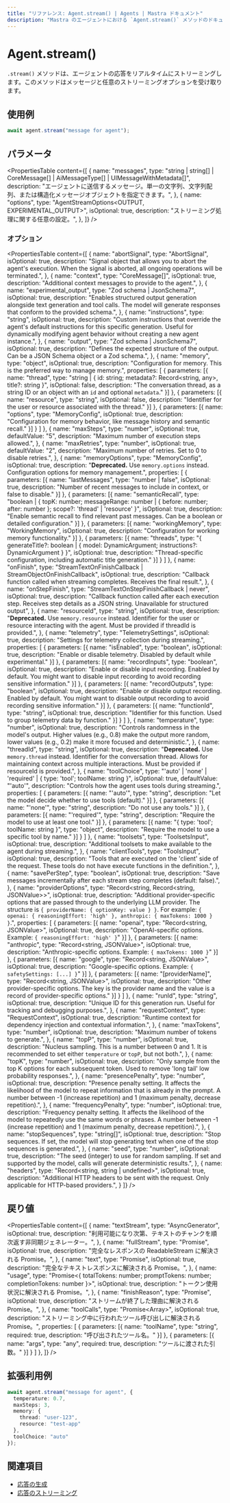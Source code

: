 ```yaml
---
title: "リファレンス: Agent.stream() | Agents | Mastra ドキュメント"
description: "Mastra のエージェントにおける `Agent.stream()` メソッドのドキュメント。応答をリアルタイムにストリーミングできます。"
---
```




# Agent.stream()

`.stream()` メソッドは、エージェントの応答をリアルタイムにストリーミングします。このメソッドはメッセージと任意のストリーミングオプションを受け取ります。



## 使用例

```typescript copy
await agent.stream("message for agent");
```



## パラメータ

<PropertiesTable
  content={[
    {
      name: "messages",
      type: "string | string[] | CoreMessage[] | AiMessageType[] | UIMessageWithMetadata[]",
      description: "エージェントに送信するメッセージ。単一の文字列、文字列配列、または構造化メッセージオブジェクトを指定できます。",
    },
    {
      name: "options",
      type: "AgentStreamOptions<OUTPUT, EXPERIMENTAL_OUTPUT>",
      isOptional: true,
      description: "ストリーミング処理に関する任意の設定。",
    },
  ]}
/>

### オプション



<PropertiesTable
  content={[
  {
    name: "abortSignal",
    type: "AbortSignal",
    isOptional: true,
    description:
      "Signal object that allows you to abort the agent's execution. When the signal is aborted, all ongoing operations will be terminated.",
  },
  {
    name: "context",
    type: "CoreMessage[]",
    isOptional: true,
    description: "Additional context messages to provide to the agent.",
  },
  {
    name: "experimental_output",
    type: "Zod schema | JsonSchema7",
    isOptional: true,
    description:
      "Enables structured output generation alongside text generation and tool calls. The model will generate responses that conform to the provided schema.",
  },
  {
    name: "instructions",
    type: "string",
    isOptional: true,
    description:
      "Custom instructions that override the agent's default instructions for this specific generation. Useful for dynamically modifying agent behavior without creating a new agent instance.",
  },
  {
    name: "output",
    type: "Zod schema | JsonSchema7",
    isOptional: true,
    description:
      "Defines the expected structure of the output. Can be a JSON Schema object or a Zod schema.",
  },
  {
    name: "memory",
    type: "object",
    isOptional: true,
    description: "Configuration for memory. This is the preferred way to manage memory.",
    properties: [
      {
        parameters: [{
            name: "thread",
            type: "string | { id: string; metadata?: Record<string, any>, title?: string }",
            isOptional: false,
            description: "The conversation thread, as a string ID or an object with an `id` and optional `metadata`."
        }]
      },
      {
        parameters: [{
            name: "resource",
            type: "string",
            isOptional: false,
            description: "Identifier for the user or resource associated with the thread."
        }]
      },
      {
        parameters: [{
            name: "options",
            type: "MemoryConfig",
            isOptional: true,
            description: "Configuration for memory behavior, like message history and semantic recall."
        }]
      }
    ]
  },
  {
    name: "maxSteps",
    type: "number",
    isOptional: true,
    defaultValue: "5",
    description: "Maximum number of execution steps allowed.",
  },
  {
    name: "maxRetries",
    type: "number",
    isOptional: true,
    defaultValue: "2",
    description: "Maximum number of retries. Set to 0 to disable retries.",
  },
  {
    name: "memoryOptions",
    type: "MemoryConfig",
    isOptional: true,
    description:
      "**Deprecated.** Use `memory.options` instead. Configuration options for memory management.",
    properties: [
      {
        parameters: [{
          name: "lastMessages",
          type: "number | false",
          isOptional: true,
          description: "Number of recent messages to include in context, or false to disable."
        }]
      },
      {
        parameters: [{
          name: "semanticRecall",
          type: "boolean | { topK: number; messageRange: number | { before: number; after: number }; scope?: 'thread' | 'resource' }",
          isOptional: true,
          description: "Enable semantic recall to find relevant past messages. Can be a boolean or detailed configuration."
        }]
      },
      {
        parameters: [{
          name: "workingMemory",
          type: "WorkingMemory",
          isOptional: true,
          description: "Configuration for working memory functionality."
        }]
      },
      {
        parameters: [{
          name: "threads",
          type: "{ generateTitle?: boolean | { model: DynamicArgument<MastraLanguageModel>; instructions?: DynamicArgument<string> } }",
          isOptional: true,
          description: "Thread-specific configuration, including automatic title generation."
        }]
      }
    ]
  },
  {
    name: "onFinish",
    type: "StreamTextOnFinishCallback<any> | StreamObjectOnFinishCallback<OUTPUT>",
    isOptional: true,
    description:
      "Callback function called when streaming completes. Receives the final result.",
  },
  {
    name: "onStepFinish",
    type: "StreamTextOnStepFinishCallback<any> | never",
    isOptional: true,
    description:
      "Callback function called after each execution step. Receives step details as a JSON string. Unavailable for structured output",
  },
  {
    name: "resourceId",
    type: "string",
    isOptional: true,
    description:
      "**Deprecated.** Use `memory.resource` instead. Identifier for the user or resource interacting with the agent. Must be provided if threadId is provided.",
  },
  {
    name: "telemetry",
    type: "TelemetrySettings",
    isOptional: true,
    description:
      "Settings for telemetry collection during streaming.",
    properties: [
      {
        parameters: [{
          name: "isEnabled",
          type: "boolean",
          isOptional: true,
          description: "Enable or disable telemetry. Disabled by default while experimental."
        }]
      },
      {
        parameters: [{
          name: "recordInputs",
          type: "boolean",
          isOptional: true,
          description: "Enable or disable input recording. Enabled by default. You might want to disable input recording to avoid recording sensitive information."
        }]
      },
      {
        parameters: [{
          name: "recordOutputs",
          type: "boolean",
          isOptional: true,
          description: "Enable or disable output recording. Enabled by default. You might want to disable output recording to avoid recording sensitive information."
        }]
      },
      {
        parameters: [{
          name: "functionId",
          type: "string",
          isOptional: true,
          description: "Identifier for this function. Used to group telemetry data by function."
        }]
      }
    ]
  },
  {
    name: "temperature",
    type: "number",
    isOptional: true,
    description:
      "Controls randomness in the model's output. Higher values (e.g., 0.8) make the output more random, lower values (e.g., 0.2) make it more focused and deterministic.",
  },
  {
    name: "threadId",
    type: "string",
    isOptional: true,
    description:
      "**Deprecated.** Use `memory.thread` instead. Identifier for the conversation thread. Allows for maintaining context across multiple interactions. Must be provided if resourceId is provided.",
  },
  {
    name: "toolChoice",
    type: "'auto' | 'none' | 'required' | { type: 'tool'; toolName: string }",
    isOptional: true,
    defaultValue: "'auto'",
    description: "Controls how the agent uses tools during streaming.",
    properties: [
      {
        parameters: [{
          name: "'auto'",
          type: "string",
          description: "Let the model decide whether to use tools (default)."
        }]
      },
      {
        parameters: [{
          name: "'none'",
          type: "string",
          description: "Do not use any tools."
        }]
      },
      {
        parameters: [{
          name: "'required'",
          type: "string",
          description: "Require the model to use at least one tool."
        }]
      },
      {
        parameters: [{
          name: "{ type: 'tool'; toolName: string }",
          type: "object",
          description: "Require the model to use a specific tool by name."
        }]
      }
    ]
  },
  {
    name: "toolsets",
    type: "ToolsetsInput",
    isOptional: true,
    description:
      "Additional toolsets to make available to the agent during streaming.",
  },
  {
    name: "clientTools",
    type: "ToolsInput",
    isOptional: true,
    description:
      "Tools that are executed on the 'client' side of the request. These tools do not have execute functions in the definition.",
  },
  {
    name: "savePerStep",
    type: "boolean",
    isOptional: true,
    description: "Save messages incrementally after each stream step completes (default: false).",
  },
  {
    name: "providerOptions",
    type: "Record<string, Record<string, JSONValue>>",
    isOptional: true,
    description: "Additional provider-specific options that are passed through to the underlying LLM provider. The structure is `{ providerName: { optionKey: value } }`. For example: `{ openai: { reasoningEffort: 'high' }, anthropic: { maxTokens: 1000 } }`.",
    properties: [
      {
        parameters: [{
          name: "openai",
          type: "Record<string, JSONValue>",
          isOptional: true,
          description: "OpenAI-specific options. Example: `{ reasoningEffort: 'high' }`"
        }]
      },
      {
        parameters: [{
          name: "anthropic",
          type: "Record<string, JSONValue>",
          isOptional: true,
          description: "Anthropic-specific options. Example: `{ maxTokens: 1000 }`"
        }]
      },
      {
        parameters: [{
          name: "google",
          type: "Record<string, JSONValue>",
          isOptional: true,
          description: "Google-specific options. Example: `{ safetySettings: [...] }`"
        }]
      },
      {
        parameters: [{
          name: "[providerName]",
          type: "Record<string, JSONValue>",
          isOptional: true,
          description: "Other provider-specific options. The key is the provider name and the value is a record of provider-specific options."
        }]
      }
    ]
  },
  {
    name: "runId",
    type: "string",
    isOptional: true,
    description: "Unique ID for this generation run. Useful for tracking and debugging purposes.",
  },
  {
    name: "requestContext",
    type: "RequestContext",
    isOptional: true,
    description: "Runtime context for dependency injection and contextual information.",
  },
  {
    name: "maxTokens",
    type: "number",
    isOptional: true,
    description: "Maximum number of tokens to generate.",
  },
  {
    name: "topP",
    type: "number",
    isOptional: true,
    description: "Nucleus sampling. This is a number between 0 and 1. It is recommended to set either `temperature` or `topP`, but not both.",
  },
  {
    name: "topK",
    type: "number",
    isOptional: true,
    description: "Only sample from the top K options for each subsequent token. Used to remove 'long tail' low probability responses.",
  },
  {
    name: "presencePenalty",
    type: "number",
    isOptional: true,
    description: "Presence penalty setting. It affects the likelihood of the model to repeat information that is already in the prompt. A number between -1 (increase repetition) and 1 (maximum penalty, decrease repetition).",
  },
  {
    name: "frequencyPenalty",
    type: "number",
    isOptional: true,
    description: "Frequency penalty setting. It affects the likelihood of the model to repeatedly use the same words or phrases. A number between -1 (increase repetition) and 1 (maximum penalty, decrease repetition).",
  },
  {
    name: "stopSequences",
    type: "string[]",
    isOptional: true,
    description: "Stop sequences. If set, the model will stop generating text when one of the stop sequences is generated.",
  },
  {
    name: "seed",
    type: "number",
    isOptional: true,
    description: "The seed (integer) to use for random sampling. If set and supported by the model, calls will generate deterministic results.",
  },
  {
    name: "headers",
    type: "Record<string, string | undefined>",
    isOptional: true,
    description: "Additional HTTP headers to be sent with the request. Only applicable for HTTP-based providers.",
  }
]}
/>





## 戻り値

<PropertiesTable
  content={[
    {
      name: "textStream",
      type: "AsyncGenerator<string>",
      isOptional: true,
      description:
        "利用可能になり次第、テキストのチャンクを順次返す非同期ジェネレーター。",
    },
    {
      name: "fullStream",
      type: "Promise<ReadableStream>",
      isOptional: true,
      description:
        "完全なレスポンスの ReadableStream に解決される Promise。",
    },
    {
      name: "text",
      type: "Promise<string>",
      isOptional: true,
      description:
        "完全なテキストレスポンスに解決される Promise。",
    },
    {
      name: "usage",
      type: "Promise<{ totalTokens: number; promptTokens: number; completionTokens: number }>",
      isOptional: true,
      description:
        "トークン使用状況に解決される Promise。",
    },
    {
      name: "finishReason",
      type: "Promise<string>",
      isOptional: true,
      description:
        "ストリームが終了した理由に解決される Promise。",
    },
    {
      name: "toolCalls",
      type: "Promise<Array<ToolCall>>",
      isOptional: true,
      description:
        "ストリーミング中に行われたツール呼び出しに解決される Promise。",
      properties: [
        {
          parameters: [{
            name: "toolName",
            type: "string",
            required: true,
            description: "呼び出されたツール名。"
          }]
        },
        {
          parameters: [{
            name: "args",
            type: "any",
            required: true,
            description: "ツールに渡された引数。"
          }]
        }
      ]
    },
  ]}
/>



## 拡張利用例

```typescript showLineNumbers copy
await agent.stream("message for agent", {
  temperature: 0.7,
  maxSteps: 3,
  memory: {
    thread: "user-123",
    resource: "test-app"
  },
  toolChoice: "auto"
});
```



## 関連項目

- [応答の生成](../../docs/agents/overview.mdx#generating-responses)
- [応答のストリーミング](../../docs/agents/overview.mdx#streaming-responses)
